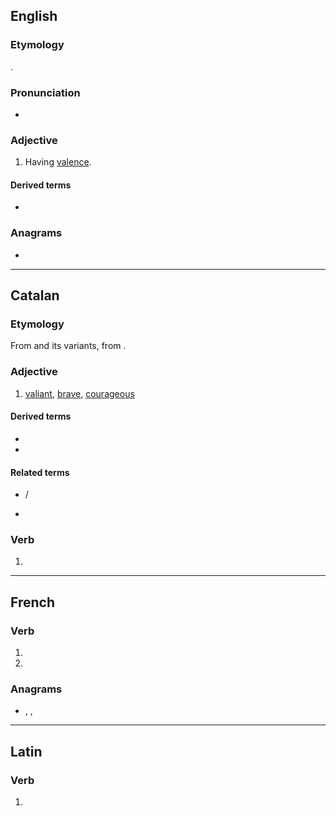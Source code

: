 {{also|-valent}}
==English==

===Etymology===
{{back-formation|en|valence}}.

===Pronunciation===
* {{IPA|/ˈveɪlənt/|lang=en}}

===Adjective===
{{en-adj}}

# {{lb|en|chemistry|linguistics}} Having [[valence]].

====Derived terms====
* {{l|en|-valent}}

===Anagrams===
* {{anagrams|en|a=aelntv|Levant|levant}}

----

==Catalan==

===Etymology===
From {{inh|ca|pro|valen}} and its variants, from {{inh|ca|la|valens|valēns, valentem}}.

===Adjective===
{{ca-adj}}

# [[valiant]], [[brave]], [[courageous]]

====Derived terms====
* {{l|ca|valentament}}
* {{l|ca|valentia}}

====Related terms====
* {{l|ca|valer}} / {{l|ca|valdre}}
* {{l|ca|valor}}

===Verb===
{{head|ca|verb form}}

# {{ca-verb form of|t=pres|m=ptc|valer}}

----

==French==

===Verb===
{{head|fr|verb form}}

# {{inflection of|valoir||3|p|pres|indc|lang=fr}}
# {{inflection of|valoir||3|p|pres|subj|lang=fr}}

===Anagrams===
* {{l|fr|lavent}}, {{l|fr|Levant}}, {{l|fr|levant}}

----

==Latin==

===Verb===
{{la-verb-form|valent}}

# {{inflection of|valeō||3|p|pres|actv|indc|lang=la}}